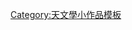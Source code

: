 {{asbox
| image     = Accretion Disk Binary System.jpg
| pix       = 35
| subject   = 与[[變星]]相关的
| qualifier = 
| category  = 变星小作品
| tempsort  = *
| name      = Template:Var-star-stub
}}<noinclude>

[[Category:天文學小作品模板]]

</noinclude>